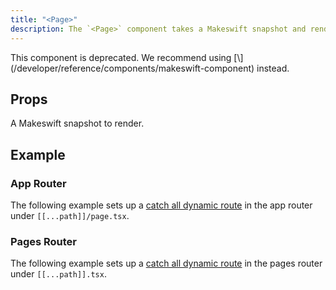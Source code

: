 ```yaml
---
title: "<Page>"
description: The `<Page>` component takes a Makeswift snapshot and renders React elements using [components registered](/developer/reference/runtime/register-component) with the runtime.
---
```



<Warning>
  This component is deprecated. We recommend using [\<MakeswiftComponent\>](/developer/reference/components/makeswift-component) instead.
</Warning>

## Props

<ParamField query="snapshot" type="Snapshot" required>
  A Makeswift snapshot to render.
</ParamField>

## Example

### App Router

The following example sets up a [catch all dynamic route](https://nextjs.org/docs/app/building-your-application/routing/dynamic-routes#optional-catch-all-segments) in the app router under `[[...path]]/page.tsx`.

<AppCatchAllExample />

### Pages Router

The following example sets up a [catch all dynamic route](https://nextjs.org/docs/pages/building-your-application/routing/dynamic-routes#optional-catch-all-segments) in the pages router under `[[...path]].tsx`.

<PagesCatchAllExample />
